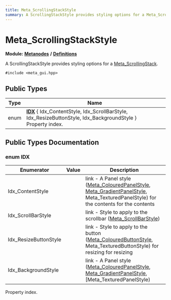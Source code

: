 ```yaml
---
title: Meta_ScrollingStackStyle
summary: A ScrollingStackStyle provides styling options for a Meta_ScrollingStack. 
---
```


# Meta_ScrollingStackStyle

**Module:** **[Metanodes](../../modules/metanodes/index.mdx)** **/** **[Definitions](../../modules/metanodes/definitions.mdx)**

A ScrollingStackStyle provides styling options for a [Meta_ScrollingStack](../metanodes/meta-scrolling-stack.mdx). 

`#include <meta_gui.hpp>`

## Public Types

| Type           | Name           |
| -------------- | -------------- |
| enum| **[IDX](#enum-idx)** \{ Idx_ContentStyle, Idx_ScrollBarStyle, Idx_ResizeButtonStyle, Idx_BackgroundStyle \}<br />Property index.  |

## Public Types Documentation

### enum IDX

| Enumerator | Value | Description |
| ---------- | ----- | ----------- |
| Idx_ContentStyle | | link - A Panel style ([Meta_ColouredPanelStyle](../metanodes/meta-coloured-panel-style.mdx), [Meta_GradientPanelStyle](../metanodes/meta-gradient-panel-style.mdx), Meta_TexturedPanelStyle) for the contents  for the contents  |
| Idx_ScrollBarStyle | | link - Style to apply to the scrollbar ([Meta_ScrollBarStyle](../metanodes/meta-scroll-bar-style.mdx))   |
| Idx_ResizeButtonStyle | | link - Style to apply to the button ([Meta_ColouredButtonStyle](../metanodes/meta-coloured-button-style.mdx), Meta_TexturedButtonStyle) for resizing  for resizing  |
| Idx_BackgroundStyle | | link - A Panel style ([Meta_ColouredPanelStyle](../metanodes/meta-coloured-panel-style.mdx), [Meta_GradientPanelStyle](../metanodes/meta-gradient-panel-style.mdx), [Meta_TexturedPanelStyle)   |

Property index. 
